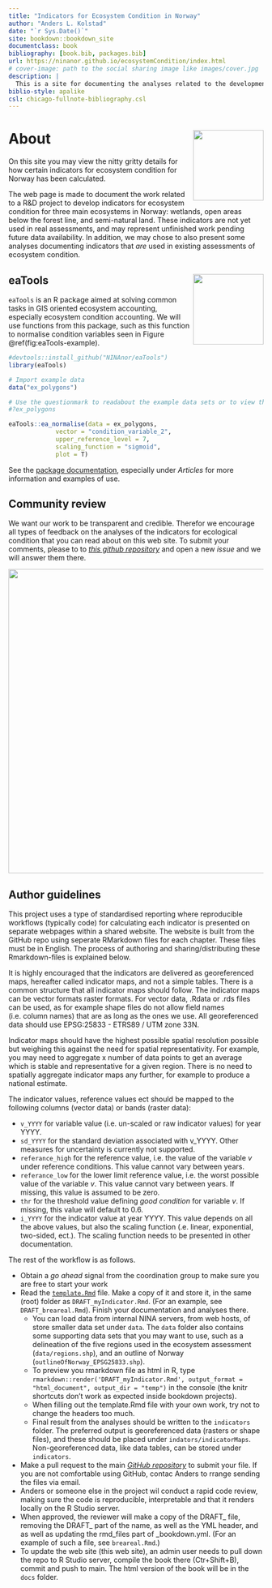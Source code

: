 ```yaml
---
title: "Indicators for Ecosystem Condition in Norway"
author: "Anders L. Kolstad"
date: "`r Sys.Date()`"
site: bookdown::bookdown_site
documentclass: book
bibliography: [book.bib, packages.bib]
url: https://ninanor.github.io/ecosystemCondition/index.html
# cover-image: path to the social sharing image like images/cover.jpg
description: |
  This is a site for documenting the analyses related to the development and design of ecosystem condition indicators.
biblio-style: apalike
csl: chicago-fullnote-bibliography.csl
---
```


# About <img src="images/hexSticker_EC.png" align="right" height="139"/> {.unnumbered}

On this site you may view the nitty gritty details for how certain indicators for ecosystem condition for Norway has been calculated.

The web page is made to document the work related to a R&D project to develop indicators for ecosystem condition for three main ecosystems in Norway: wetlands, open areas below the forest line, and semi-natural land. These indicators are not yet used in real assessments, and may represent unfinished work pending future data availability. In addition, we may chose to also present some analyses documenting indicators that *are* used in existing assessments of ecosystem condition.

## eaTools <img src="images/eaTools-logo.png" align="right" height="139"/> {.unnumbered}

`eaTools` is an R package aimed at solving common tasks in GIS oriented ecosystem accounting, especially ecosystem condition accounting. We will use functions from this package, such as this function to normalise condition variables seen in Figure \@ref(fig:eaTools-example).

```r
#devtools::install_github("NINAnor/eaTools")
library(eaTools)

# Import example data
data("ex_polygons")

# Use the questionmark to readabout the example data sets or to view the  function documentation 
#?ex_polygons

eaTools::ea_normalise(data = ex_polygons,
             vector = "condition_variable_2",
             upper_reference_level = 7,
             scaling_function = "sigmoid",
             plot = T)
```

See the [package documentation](https://ninanor.github.io/eaTools/index.html), especially under *Articles* for more information and examples of use.

## Community review {.unnumbered}

We want our work to be transparent and credible. Therefor we encourage all types of feedback on the analyses of the indicators for ecological condition that you can read about on this web site. To submit your comments, please to to [*this github repository*](https://github.com/NINAnor/ecosystemCondition/issues) and open a new *issue* and we will answer them there.

<img src="images/newIssue.PNG" width="600"/>

## Author guidelines {.unnumbered}

This project uses a type of standardised reporting where reproducible workflows (typically code) for calculating each indicator is presented on separate webpages within a shared website. The website is built from the GitHub repo using seperate RMarkdown files for each chapter. These files must be in English. The process of authoring and sharing/distributing these Rmarkdown-files is explained below.

It is highly encouraged that the indicators are delivered as georeferenced maps, hereafter called indicator maps, and not a simple tables. There is a common structure that all indicator maps should follow. The indicator maps can be vector formats raster formats. For vector data, .Rdata or .rds files can be used, as for example shape files do not allow field names (i.e. column names) that are as long as the ones we use. All georeferenced data should use EPSG:25833 - ETRS89 / UTM zone 33N.

Indicator maps should have the highest possible spatial resolution possible but weighing this against the need for spatial representativity. For example, you may need to aggregate x number of data points to get an average which is stable and representative for a given region. There is no need to spatially aggregate indicator maps any further, for example to produce a national estimate.

The indicator values, reference values ect should be mapped to the following columns (vector data) or bands (raster data):

-   `v_YYYY` for variable value (i.e. un-scaled or raw indicator values) for year YYYY.
-   `sd_YYYY` for the standard deviation associated with v_YYYY. Other measures for uncertainty is currently not supported.
-   `referance_high` for the reference value, i.e. the value of the variable *v* under reference conditions. This value cannot vary between years.
-   `referance_low` for the lower limit reference value, i.e. the worst possible value of the variable *v*. This value cannot vary between years. If missing, this value is assumed to be zero.
-   `thr` for the threshold value defining *good condition* for variable *v*. If missing, this value will default to 0.6.
-   `i_YYYY` for the indicator value at year YYYY. This value depends on all the above values, but also the scaling function (.e. linear, exponential, two-sided, ect.). The scaling function needs to be presented in other documentation.

The rest of the workflow is as follows.

-   Obtain a *go ahead* signal from the coordination group to make sure you are free to start your work
-   Read the [`template.Rmd`](template.Rmd) file. Make a copy of it and store it, in the same (root) folder as `DRAFT_myIndicator.Rmd`. (For an example, see `DRAFT_breareal.Rmd`). Finish your documentation and analyses there.
    -   You can load data from internal NINA servers, from web hosts, of store smaller data set under `data`. The `data` folder also contains some supporting data sets that you may want to use, such as a delineation of the five regions used in the ecosystem assessment (`data/regions.shp`), and an outline of Norway (`outlineOfNorway_EPSG25833.shp`).
    -   To preview you rmarkdown file as html in R, type `rmarkdown::render('DRAFT_myIndicator.Rmd', output_format = "html_document", output_dir = "temp")` in the console (the knitr shortcuts don't work as expected inside bookdown projects).
    -   When filling out the template.Rmd file with your own work, try not to change the headers too much.
    -   Final result from the analyses should be written to the `indicators` folder. The preferred output is georeferenced data (rasters or shape files), and these should be placed under `indators/indicatorMaps`. Non-georeferenced data, like data tables, can be stored under `indicators`.
-   Make a pull request to the main [*GitHub repository*](https://github.com/NINAnor/ecosystemCondition) to submit your file. If you are not comfortable using GitHub, contac Anders to rrange sending the files via email.
-   Anders or someone else in the project wil conduct a rapid code review, making sure the code is reproducible, interpretable and that it renders locally on the R Studio server.
-   When approved, the reviewer will make a copy of the DRAFT\_ file, removing the DRAFT\_ part of the name, as well as the YML header, and as well as updating the rmd_files part of \_bookdown.yml. (For an example of such a file, see `breareal.Rmd`.)
-   To update the web site (this web site), an admin user needs to pull down the repo to R Studio server, compile the book there (Ctr+Shift+B), commit and push to main. The html version of the book will be in the `docs` folder.
